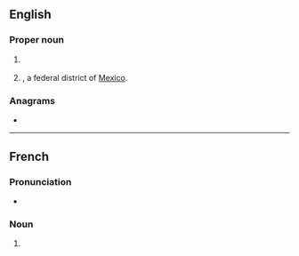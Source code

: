 {{also|dif|dif-}}
==English==

===Proper noun===
{{en-proper noun}}

# {{lb|en|computing}} {{initialism of|en|[[data|Data]] [[interchange|Interchange]] [[format|Format]]}}
# {{abbreviation of|en|Distrito Federal|nodot=1}}, a federal district of [[Mexico]].

===Anagrams===
* {{anagrams|en|a=dfi|DFI|FDI|Fid.|IDF|fid}}

----

==French==

===Pronunciation===
* {{audio|fr|LL-Q150 (fra)-WikiLucas00-DIF.wav|Audio}}

===Noun===
{{fr-noun|m|*}}

# {{initialism of|fr|droit individuel à la formation}}
